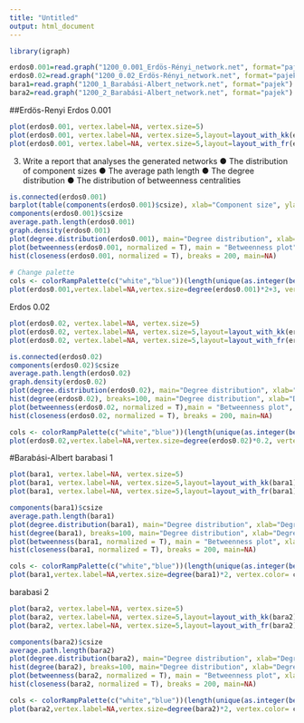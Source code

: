 ---
title: "Untitled"
output: html_document
---

```{r}
library(igraph)
```
```{r}
erdos0.001=read.graph("1200_0.001_Erdös-Rényi_network.net", format="pajek")
erdos0.02=read.graph("1200_0.02_Erdös-Rényi_network.net", format="pajek")
bara1=read.graph("1200_1_Barabási-Albert_network.net", format="pajek")
bara2=read.graph("1200_2_Barabási-Albert_network.net", format="pajek")
```


##Erdös-Renyi
Erdos 0.001
```{r}
plot(erdos0.001, vertex.label=NA, vertex.size=5)
plot(erdos0.001, vertex.label=NA, vertex.size=5,layout=layout_with_kk(erdos0.001))
plot(erdos0.001, vertex.label=NA, vertex.size=5,layout=layout_with_fr(erdos0.001))
```
3. Write a report that analyses the generated networks
● The distribution of component sizes
● The average path length
● The degree distribution
● The distribution of betweenness centralities
```{r}
is.connected(erdos0.001)
barplot(table(components(erdos0.001)$csize), xlab="Component size", ylab="Number of components")
components(erdos0.001)$csize
average.path.length(erdos0.001)
graph.density(erdos0.001)
plot(degree.distribution(erdos0.001), main="Degree distribution", xlab="Degree", ylab="Relative frequency")
plot(betweenness(erdos0.001, normalized = T), main = "Betweenness plot", xlab="Node index", ylab="Normalized betwenness")
hist(closeness(erdos0.001, normalized = T), breaks = 200, main=NA)
 
# Change palette
cols <- colorRampPalette(c("white","blue"))(length(unique(as.integer(betweenness(erdos0.001,normalized = TRUE)*1000))))
plot(erdos0.001,vertex.label=NA,vertex.size=degree(erdos0.001)*2+3, vertex.color= cols[betweenness(erdos0.001,normalized = TRUE)*1000])
```





Erdos 0.02
```{r}
plot(erdos0.02, vertex.label=NA, vertex.size=5)
plot(erdos0.02, vertex.label=NA, vertex.size=5,layout=layout_with_kk(erdos0.02))
plot(erdos0.02, vertex.label=NA, vertex.size=5,layout=layout_with_fr(erdos0.02))
```

```{r}
is.connected(erdos0.02)
components(erdos0.02)$csize
average.path.length(erdos0.02)
graph.density(erdos0.02)
plot(degree.distribution(erdos0.02), main="Degree distribution", xlab="Degree", ylab="Relative frequency")
hist(degree(erdos0.02), breaks=100, main="Degree distribution", xlab="Degree", ylab="Frequency")
plot(betweenness(erdos0.02, normalized = T),main = "Betweenness plot", xlab="Node index", ylab="Normalized betwenness")
hist(closeness(erdos0.02, normalized = T), breaks = 200, main=NA)

cols <- colorRampPalette(c("white","blue"))(length(unique(as.integer(betweenness(erdos0.02,normalized = TRUE)*10000))))
plot(erdos0.02,vertex.label=NA,vertex.size=degree(erdos0.02)*0.2, vertex.color= cols[betweenness(erdos0.02,normalized = TRUE)*10000])
```







#Barabási-Albert
barabasi 1
```{r}
plot(bara1, vertex.label=NA, vertex.size=5)
plot(bara1, vertex.label=NA, vertex.size=5,layout=layout_with_kk(bara1))
plot(bara1, vertex.label=NA, vertex.size=5,layout=layout_with_fr(bara1))
```

```{r}
components(bara1)$csize
average.path.length(bara1)
plot(degree.distribution(bara1), main="Degree distribution", xlab="Degree", ylab="Relative frequency")
hist(degree(bara1), breaks=100, main="Degree distribution", xlab="Degree", ylab="Frequency")
plot(betweenness(bara1, normalized = T), main = "Betweenness plot", xlab="Node index", ylab="Normalized betwenness")
hist(closeness(bara1, normalized = T), breaks = 200, main=NA)

cols <- colorRampPalette(c("white","blue"))(length(unique(as.integer(betweenness(bara1,normalized = TRUE)*1000))))
plot(bara1,vertex.label=NA,vertex.size=degree(bara1)*2, vertex.color= cols[betweenness(bara1,normalized = TRUE)*1000],layout=layout_with_kk(bara1))
```




barabasi 2
```{r}
plot(bara2, vertex.label=NA, vertex.size=5)
plot(bara2, vertex.label=NA, vertex.size=5,layout=layout_with_kk(bara2))
plot(bara2, vertex.label=NA, vertex.size=5,layout=layout_with_fr(bara2))
```

```{r}
components(bara2)$csize
average.path.length(bara2)
plot(degree.distribution(bara2), main="Degree distribution", xlab="Degree", ylab="Relative frequency")
hist(degree(bara2), breaks=100, main="Degree distribution", xlab="Degree", ylab="Frequency")
plot(betweenness(bara2, normalized = T), main = "Betweenness plot", xlab="Node index", ylab="Normalized betwenness")
hist(closeness(bara2, normalized = T), breaks = 200, main=NA)

cols <- colorRampPalette(c("white","blue"))(length(unique(as.integer(betweenness(bara2,normalized = TRUE)*1000))))
plot(bara2,vertex.label=NA,vertex.size=degree(bara2)*2, vertex.color= cols[betweenness(bara2,normalized = TRUE)*1000],layout=layout_with_kk(bara2))
```





